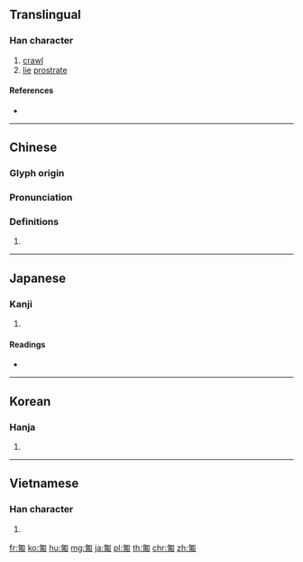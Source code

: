 {{character info/new}}
==Translingual==

===Han character===
{{Han char|rn=20|rad=勹|as=07|sn=9|four=27220|canj=PIJB|ids=⿹勹甫}}

# [[crawl]]
# [[lie]] [[prostrate]]

====References====
* {{Han ref|kx=0151.170|dkj=02527|dj=0340.230|hdz=10259.040|uh=530D|ud=21261|bh=AB6D|bd=43885}}

----

==Chinese==
{{zh-forms}}

===Glyph origin===
{{Han etym}}

===Pronunciation===
{{zh-pron
|m=pú
|c=pou4
|mn=qz,xm,zz:phô͘/tw:pô͘
|mc=y
|oc=y
|ma=
|cat=v
}}

===Definitions===
{{zh-hanzi}}

# {{rfdef|lang=zh}}

----

==Japanese==

===Kanji===
{{ja-kanji|grade=|rs=勹07}}

# {{defn|lang=ja|sort=勹07}}

====Readings====
* {{ja-readings|on=[[ほ]] (ho)|kun=[[はう]] (hau)}}

----

==Korean==

===Hanja===
{{ko-hanja|hangeul=포|rv=po|mr=p'o}}

# {{defn|lang=ko|sort=勹07}}

----

==Vietnamese==

===Han character===
{{vi-readings|rs=勹07| hanviet = bò}}

# {{defn|lang=vi|sort=勹07}}

[[fr:匍]]
[[ko:匍]]
[[hu:匍]]
[[mg:匍]]
[[ja:匍]]
[[pl:匍]]
[[th:匍]]
[[chr:匍]]
[[zh:匍]]